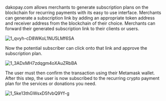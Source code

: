 dakopay.com allows merchants to generate subscription plans on the blockchain for recurring payments with its easy to use interface. Merchants can generate a subscription link by adding an appropriate token address and receiver address from the blockchain of their choice. Merchants can forward their generated subscription link to their clients or users.

![1_qvyh-cD8WKoL1NU5LMf6SA](https://user-images.githubusercontent.com/8281782/197375716-c2b9f164-3ccb-4119-ac2d-701480227bee.jpeg)

Now the potential subscriber can click onto that link and approve the subscription plan.

![1_3ADxMH7zdqgm4oXAuZRbBA](https://user-images.githubusercontent.com/8281782/197375721-4cb9663f-0860-4f7e-b577-fd8bd477d1de.jpeg)

The user must then confirm the transaction using their Metamask wallet. After this step, the user is now subscribed to the recurring crypto payment plan for the services or donations you need.

![1_5ke13thGWsxD5fvbQ9Yf-g](https://user-images.githubusercontent.com/8281782/197375725-c26742a8-8f6f-4e7e-911a-03bdec192361.jpeg)
